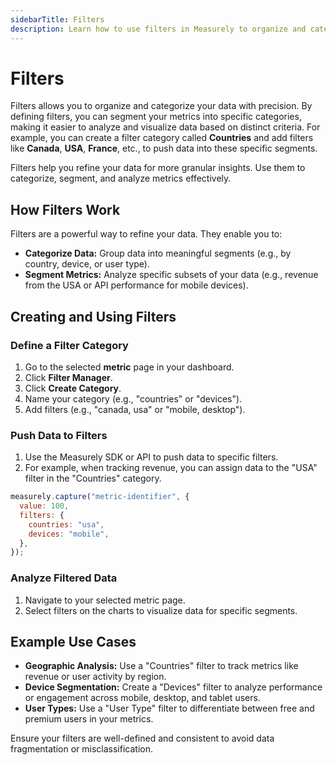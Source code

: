 ```yaml
---
sidebarTitle: Filters
description: Learn how to use filters in Measurely to organize and categorize your data with precision for more accurate metric tracking.
---
```



# Filters

Filters allows you to organize and categorize your data with precision. By defining filters, you can segment your metrics into specific categories, making it easier to analyze and visualize data based on distinct criteria. For example, you can create a filter category called **Countries** and add filters like **Canada**, **USA**, **France**, etc., to push data into these specific segments.

<Callout type="info">
  Filters help you refine your data for more granular insights. Use them to
  categorize, segment, and analyze metrics effectively.
</Callout>

## How Filters Work

Filters are a powerful way to refine your data. They enable you to:

- **Categorize Data:** Group data into meaningful segments (e.g., by country, device, or user type).
- **Segment Metrics:** Analyze specific subsets of your data (e.g., revenue from the USA or API performance for mobile devices).

## Creating and Using Filters

<Steps>

### Define a Filter Category

1. Go to the selected **metric** page in your dashboard.
2. Click **Filter Manager**.
3. Click **Create Category**.
3. Name your category (e.g., "countries" or "devices").
3. Add filters (e.g., "canada, usa" or "mobile, desktop").

### Push Data to Filters

1. Use the Measurely SDK or API to push data to specific filters.
2. For example, when tracking revenue, you can assign data to the "USA" filter in the "Countries" category.

```js
measurely.capture("metric-identifier", {
  value: 100,
  filters: {
    countries: "usa",
    devices: "mobile",
  },
});
```

### Analyze Filtered Data

1. Navigate to your selected metric page.
2. Select filters on the charts to visualize data for specific segments.

</Steps>

## Example Use Cases

- **Geographic Analysis:** Use a "Countries" filter to track metrics like revenue or user activity by region.
- **Device Segmentation:** Create a "Devices" filter to analyze performance or engagement across mobile, desktop, and tablet users.
- **User Types:** Use a "User Type" filter to differentiate between free and premium users in your metrics.

<Callout type="warning">
  Ensure your filters are well-defined and consistent to avoid data
  fragmentation or misclassification.
</Callout>
